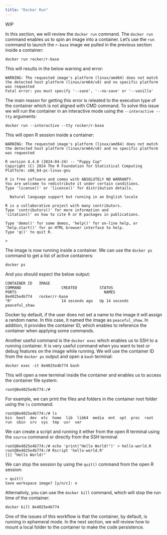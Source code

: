 ```yaml
---
title: "Docker Run"
---
```

WIP

In this section, we will review the `docker run` command. The `docker run` command enables us to spin an image into a container. Let's use the `run` command to launch the `r-base` image we pulled in the previous section inside a container:

``` shell
docker run rocker/r-base
```

This will results in the below warning and error:

``` shell
WARNING: The requested image's platform (linux/amd64) does not match the detected host platform (linux/arm64/v8) and no specific platform was requested
Fatal error: you must specify '--save', '--no-save' or '--vanilla'
```
The main reason for getting this error is releated to the execution type of the container which is not aligned with CMD command. To solve this issue we will run the container in an interactive mode using the `--interactive --tty` arguments:

```shell
docker run --interactive --tty rocker/r-base
```

This will open R session inside a container:

```shell
WARNING: The requested image's platform (linux/amd64) does not match the detected host platform (linux/arm64/v8) and no specific platform was requested

R version 4.4.0 (2024-04-24) -- "Puppy Cup"
Copyright (C) 2024 The R Foundation for Statistical Computing
Platform: x86_64-pc-linux-gnu

R is free software and comes with ABSOLUTELY NO WARRANTY.
You are welcome to redistribute it under certain conditions.
Type 'license()' or 'licence()' for distribution details.

  Natural language support but running in an English locale

R is a collaborative project with many contributors.
Type 'contributors()' for more information and
'citation()' on how to cite R or R packages in publications.

Type 'demo()' for some demos, 'help()' for on-line help, or
'help.start()' for an HTML browser interface to help.
Type 'q()' to quit R.

>
```

The image is now running inside a container. We can use the `docker ps` command to get a list of active containers:

```shell
docker ps
```

And you should expect the below output:

``` shell
CONTAINER ID   IMAGE                                                                           COMMAND                  CREATED          STATUS                  PORTS                                       NAMES
8e4025e4b774   rocker/r-base                                                                   "R"                      14 seconds ago   Up 14 seconds                                                       peaceful_shaw

```

Docker by default, if the user does not set a name to the image it will assign a random name. In this case, it named the image as `peaceful_shaw`. In addition, it provides the container ID, which enables to reference the container when applying some commands.

Another useful command is the `docker exec` which enables us to SSH to a running container. It is very useful command when you want to test or debug features on the image while running. We will use the container ID from the `docker ps` output and open a `bash` terminal:

``` shell
docker exec -it 8e4025e4b774 bash   
```
This will open a new terminal inside the container and enables us to access the container file system:

``` shell
root@8e4025e4b774:/#
```

For example, we can print the files and folders in the container root folder using the `ls` command:

```shell
root@8e4025e4b774:/# ls
bin  boot  dev	etc  home  lib	lib64  media  mnt  opt	proc  root  run  sbin  srv  sys  tmp  usr  var
```

We can create a script and running it either from the open R terminal using the `source` command or directly from the SSH terminal

``` shell
root@8e4025e4b774:/# echo 'print("Hello World!")' > hello-world.R
root@8e4025e4b774:/# Rscript 'hello-world.R'
[1] "Hello World!"
```

We can stop the session by using the `quit()` command from the open R session:

```shell
> quit()
Save workspace image? [y/n/c]: n
```

Alternativly, you can use the `docker kill` command, which will stop the run time of the container:

```shell
docker kill 8e4025e4b774
```


One of the issues of this workflow is that the container, by default, is running in ephemeral mode. In the next section, we will review how to mount a local folder to the container to make the code persistence.


